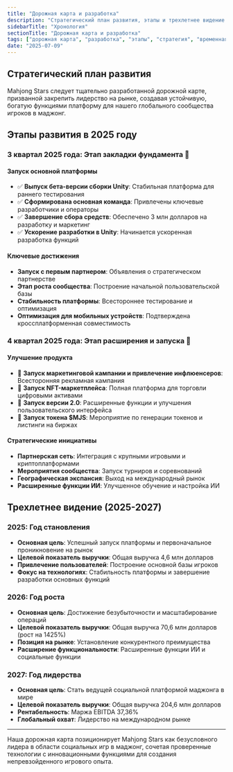```yaml
---
title: "Дорожная карта и разработка"
description: "Стратегический план развития, этапы и трехлетнее видение для достижения статуса ведущей социальной платформы маджонга"
sidebarTitle: "Хронология"
sectionTitle: "Дорожная карта и разработка"
tags: ["дорожная карта", "разработка", "этапы", "стратегия", "временная шкала"]
date: "2025-07-09"
---
```


## Стратегический план развития

Mahjong Stars следует тщательно разработанной дорожной карте, призванной закрепить лидерство на рынке, создавая устойчивую, богатую функциями платформу для нашего глобального сообщества игроков в маджонг.

## Этапы развития в 2025 году

### 3 квартал 2025 года: Этап закладки фундамента 🚀

#### Запуск основной платформы
- ✅ **Выпуск бета-версии сборки Unity**: Стабильная платформа для раннего тестирования
- ✅ **Сформирована основная команда**: Привлечены ключевые разработчики и операторы
- ✅ **Завершение сбора средств**: Обеспечено 3 млн долларов на разработку и маркетинг
- ✅ **Ускорение разработки в Unity**: Начинается ускоренная разработка функций

#### Ключевые достижения
- **Запуск с первым партнером**: Объявления о стратегическом партнерстве
- **Этап роста сообщества**: Построение начальной пользовательской базы
- **Стабильность платформы**: Всестороннее тестирование и оптимизация
- **Оптимизация для мобильных устройств**: Подтверждена кроссплатформенная совместимость

### 4 квартал 2025 года: Этап расширения и запуска 🌟

#### Улучшение продукта
- 🎯 **Запуск маркетинговой кампании и привлечение инфлюенсеров**: Всесторонняя рекламная кампания
- 🎯 **Запуск NFT-маркетплейса**: Полная платформа для торговли цифровыми активами
- 🎯 **Запуск версии 2.0**: Расширенные функции и улучшения пользовательского интерфейса
- 🎯 **Запуск токена $MJS**: Мероприятие по генерации токенов и листинги на биржах

#### Стратегические инициативы
- **Партнерская сеть**: Интеграция с крупными игровыми и криптоплатформами
- **Мероприятия сообщества**: Запуск турниров и соревнований
- **Географическая экспансия**: Выход на международный рынок
- **Расширенные функции ИИ**: Улучшенное обучение и настройка ИИ


## Трехлетнее видение (2025-2027)

### 2025: Год становления
- **Основная цель**: Успешный запуск платформы и первоначальное проникновение на рынок
- **Целевой показатель выручки**: Общая выручка 4,6 млн долларов
- **Привлечение пользователей**: Построение основной базы игроков
- **Фокус на технологиях**: Стабильность платформы и завершение разработки основных функций

### 2026: Год роста
- **Основная цель**: Достижение безубыточности и масштабирование операций
- **Целевой показатель выручки**: Общая выручка 70,6 млн долларов (рост на 1425%)
- **Позиция на рынке**: Установление конкурентного преимущества
- **Расширение функциональности**: Расширенные функции ИИ и социальные функции

### 2027: Год лидерства
- **Основная цель**: Стать ведущей социальной платформой маджонга в мире
- **Целевой показатель выручки**: Общая выручка 204,6 млн долларов
- **Рентабельность**: Маржа EBITDA 37,36%
- **Глобальный охват**: Лидерство на международном рынке

---

Наша дорожная карта позиционирует Mahjong Stars как безусловного лидера в области социальных игр в маджонг, сочетая проверенные технологии с инновационными функциями для создания непревзойденного игрового опыта.